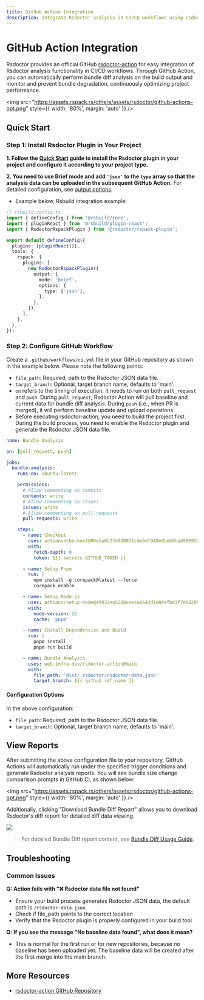 ```yaml
---
title: GitHub Action Integration
description: Integrate Rsdoctor analysis in CI/CD workflows using rsdoctor-action
---
```


# GitHub Action Integration

Rsdoctor provides an official GitHub [rsdoctor-action](https://github.com/web-infra-dev/rsdoctor-action) for easy integration of Rsdoctor analysis functionality in CI/CD workflows. Through GitHub Action, you can automatically perform bundle diff analysis on the build output and monitor and prevent bundle degradation, continuously optimizing project performance.

<img
  src="https://assets.rspack.rs/others/assets/rsdoctor/github-actions-opt.png"
  style={{ width: '80%', margin: 'auto' }}
/>

## Quick Start

### Step 1: Install Rsdoctor Plugin in Your Project

**1. Follow the [Quick Start](/guide/start/quick-start) guide to install the Rsdoctor plugin in your project and configure it according to your project type.**

**2. You need to use Brief mode and add `'json'` to the `type` array so that the analysis data can be uploaded in the subsequent GitHub Action.** For detailed configuration, see [output options](/config/options/output).

- Example below, Rsbuild integration example:

```typescript
// rsbuild.config.ts
import { defineConfig } from '@rsbuild/core';
import { pluginReact } from '@rsbuild/plugin-react';
import { RsdoctorRspackPlugin } from '@rsdoctor/rspack-plugin';

export default defineConfig({
  plugins: [pluginReact()],
  tools: {
    rspack: {
      plugins: [
        new RsdoctorRspackPlugin({
          output: {
            mode: 'brief',
            options: {
              type: ['json'],
            },
          },
        }),
      ],
    },
  },
});
```

### Step 2: Configure GitHub Workflow

Create a `.github/workflows/ci.yml` file in your GitHub repository as shown in the example below. Please note the following points:

- `file_path`: Required, path to the Rsdoctor JSON data file.
- `target_branch`: Optional, target branch name, defaults to 'main'.
- `on` refers to the timing of execution. It needs to run on both `pull_request` and `push`. During `pull_request`, Rsdoctor Action will pull baseline and current data for bundle diff analysis. During `push` (i.e., when PR is merged), it will perform baseline update and upload operations.
- Before executing rsdoctor-action, you need to build the project first. During the build process, you need to enable the Rsdoctor plugin and generate the Rsdoctor JSON data file.

```yaml
name: Bundle Analysis

on: [pull_request, push]

jobs:
  bundle-analysis:
    runs-on: ubuntu-latest

    permissions:
      # Allow commenting on commits
      contents: write
      # Allow commenting on issues
      issues: write
      # Allow commenting on pull requests
      pull-requests: write

    steps:
      - name: Checkout
        uses: actions/checkout@08eba0b27e820071cde6df949e0beb9ba4906955 # v4
        with:
          fetch-depth: 0
          token: ${{ secrets.GITHUB_TOKEN }}

      - name: Setup Pnpm
        run: |
          npm install -g corepack@latest --force
          corepack enable

      - name: Setup Node.js
        uses: actions/setup-node@49933ea5288caeca8642d1e84afbd3f7d6820020 # v4.4.0
        with:
          node-version: 22
          cache: 'pnpm'

      - name: Install Dependencies and Build
        run: |
          pnpm install
          pnpm run build

      - name: Bundle Analysis
        uses: web-infra-dev/rsdoctor-action@main
        with:
          file_path: 'dist/.rsdoctor/rsdoctor-data.json'
          target_branch: ${{ github.ref_name }}
```

#### Configuration Options

In the above configuration:

- `file_path`: Required, path to the Rsdoctor JSON data file.
- `target_branch`: Optional, target branch name, defaults to 'main'.

## View Reports

After submitting the above configuration file to your repository, GitHub Actions will automatically run under the specified trigger conditions and generate Rsdoctor analysis reports. You will see bundle size change comparison prompts in GitHub CI, as shown below:

<img
  src="https://assets.rspack.rs/others/assets/rsdoctor/github-actions-opt.png"
  style={{ width: '80%', margin: 'auto' }}
/>

Additionally, clicking "Download Bundle Diff Report" allows you to download Rsdoctor's diff report for detailed diff data viewing.

<img src="https://assets.rspack.rs/others/assets/rsdoctor/bundle-diff-all.png" />

> For detailed Bundle Diff report content, see [Bundle Diff Usage Guide](/guide/usage/bundle-diff).

## Troubleshooting

### Common Issues

**Q: Action fails with "❌ Rsdoctor data file not found"**

- Ensure your build process generates Rsdoctor JSON data, the default path is `/rsdoctor-data.json`.
- Check if file_path points to the correct location
- Verify that the Rsdoctor plugin is properly configured in your build tool

**Q: If you see the message "No baseline data found", what does it mean?**

- This is normal for the first run or for new repositories, because no baseline has been uploaded yet. The baseline data will be created after the first merge into the main branch.

## More Resources

- [rsdoctor-action GitHub Repository](https://github.com/web-infra-dev/rsdoctor-action)
